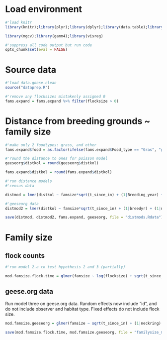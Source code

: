 
# Load environment

```r
#'load knitr
library(knitr);library(plyr);library(dplyr);library(data.table);library(purrr);library(ggplot2);library(purrrlyr)

library(mgcv);library(gamm4);library(visreg)

#'suppress all code output but run code
opts_chunk$set(eval = FALSE)
```

# Source data

```r
#'load data.goose.clean
source("dataprep.R")

#'remove any flocksizes mistakenly assigned 0
fams.expand = fams.expand %>% filter(flocksize > 0)

```

# Distance from breeding grounds ~ family size

```r
#'make only 2 foodtypes: grass, and other
fams.expand$food = as.factor(ifelse(fams.expand$Food_type == "Gras", "grass", "other"))

#'round the distance to ones for poisson model
geeseorg$distkol = round(geeseorg$distkol)

fams.expand$distkol = round(fams.expand$distkol)
```

```r
#'run distance models
#'census data

distmod = lmer(distkol ~ famsize*sqrt(t_since_in) + (1|Breeding_year) + (1|Observer) + (1|Food_type) + (1|zone), data = fams.expand)

#'geeseorg data
distmod2 = lmer(distkol ~ famsize*sqrt(t_since_in) + (1|breedyr) + (1|neckring), data = geeseorg)
```

```r
save(distmod, distmod2, fams.expand, geeseorg, file = "distmods.Rdata")
```

# Family size

## flock counts

```r
#'run model 2.a to test hypothesis 2 and 3 (partially)

mod.famsize.flock.time = glmer(famsize ~ log(flocksize) + sqrt(t_since_in) + (1|Breeding_year) + (1|Observer) + (1|Food_type), data = fams.expand, family = "poisson")
```

## geese.org data

Run model three on geese.org data. Random effects now include "id", and do not include observer and habitat type. Fixed effects do not include flock size.

```r
mod.famsize.geeseorg = glmer(famsize ~ sqrt(t_since_in) + (1|neckring) + (1|breedyr), data = geeseorg, family = "poisson")
```

```r
save(mod.famsize.flock.time, mod.famsize.geeseorg, file = "familysize_models.rdata")
```
